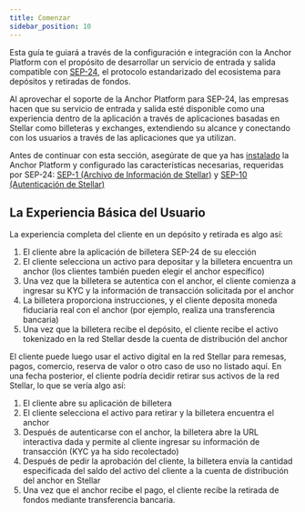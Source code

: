 ```yaml
---
title: Comenzar
sidebar_position: 10
---
```


Esta guía te guiará a través de la configuración e integración con la Anchor Platform con el propósito de desarrollar un servicio de entrada y salida compatible con [SEP-24][sep-24], el protocolo estandarizado del ecosistema para depósitos y retiradas de fondos.

Al aprovechar el soporte de la Anchor Platform para SEP-24, las empresas hacen que su servicio de entrada y salida esté disponible como una experiencia dentro de la aplicación a través de aplicaciones basadas en Stellar como billeteras y exchanges, extendiendo su alcance y conectando con los usuarios a través de las aplicaciones que ya utilizan.

Antes de continuar con esta sección, asegúrate de que ya has [instalado][installation-ap] la Anchor Platform y configurado las características necesarias, requeridas por SEP-24: [SEP-1 (Archivo de Información de Stellar)][sep1-ap] y [SEP-10 (Autenticación de Stellar)][sep10-ap]

## La Experiencia Básica del Usuario

La experiencia completa del cliente en un depósito y retirada es algo así:

1. El cliente abre la aplicación de billetera SEP-24 de su elección
2. El cliente selecciona un activo para depositar y la billetera encuentra un anchor (los clientes también pueden elegir el anchor específico)
3. Una vez que la billetera se autentica con el anchor, el cliente comienza a ingresar su KYC y la información de transacción solicitada por el anchor
4. La billetera proporciona instrucciones, y el cliente deposita moneda fiduciaria real con el anchor (por ejemplo, realiza una transferencia bancaria)
5. Una vez que la billetera recibe el depósito, el cliente recibe el activo tokenizado en la red Stellar desde la cuenta de distribución del anchor

El cliente puede luego usar el activo digital en la red Stellar para remesas, pagos, comercio, reserva de valor o otro caso de uso no listado aquí. En una fecha posterior, el cliente podría decidir retirar sus activos de la red Stellar, lo que se vería algo así:

1. El cliente abre su aplicación de billetera
2. El cliente selecciona el activo para retirar y la billetera encuentra el anchor
3. Después de autenticarse con el anchor, la billetera abre la URL interactiva dada y permite al cliente ingresar su información de transacción (KYC ya ha sido recolectado)
4. Después de pedir la aprobación del cliente, la billetera envía la cantidad especificada del saldo del activo del cliente a la cuenta de distribución del anchor en Stellar
5. Una vez que el anchor recibe el pago, el cliente recibe la retirada de fondos mediante transferencia bancaria.

[sep-24]: https://github.com/stellar/stellar-protocol/blob/master/ecosystem/sep-0024.md
[installation-ap]: ../../admin-guide/getting-started.mdx
[sep1-ap]: ../sep1/README.mdx
[sep10-ap]: ../sep10/README.mdx
